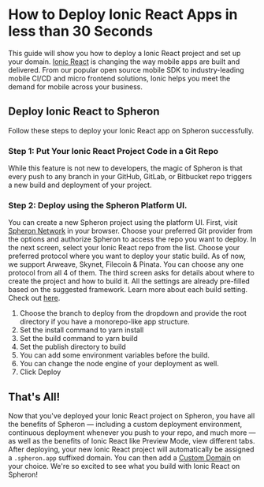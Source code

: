 
# How to Deploy Ionic React Apps in less than 30 Seconds

This guide will show you how to deploy a Ionic React project and set up your domain.
[Ionic React](https://ionicframework.com/) is changing the way mobile apps are built and delivered. From our popular open source mobile SDK to industry-leading mobile CI/CD and micro frontend solutions, Ionic helps you meet the demand for mobile across your business.

## Deploy Ionic React to Spheron

Follow these steps to deploy your Ionic React app on Spheron successfully.

### Step 1: Put Your Ionic React Project Code in a Git Repo

While this feature is not new to developers, the magic of Spheron is that every push to any branch in your GitHub, GitLab, or Bitbucket repo triggers a new build and deployment of your project.

### Step 2: Deploy using the Spheron Platform UI.

You can create a new Spheron project using the platform UI. First, visit [Spheron Network](https://app.spheron.network/) in your browser.
Choose your preferred Git provider from the options and authorize Spheron to access the repo you want to deploy.
In the next screen, select your Ionic React repo from the list.
Choose your preferred protocol where you want to deploy your static build. As of now, we support Arweave, Skynet, Filecoin & Pinata. You can choose any one protocol from all 4 of them.
The third screen asks for details about where to create the project and how to build it. All the settings are already pre-filled based on the suggested framework. Learn more about each build setting. Check out [here](https://docs.spheron.network/deployments/get-started#configuring-the-deployment).

1. Choose the branch to deploy from the dropdown and provide the root directory if you have a monorepo-like app structure.
2. Set the install command to yarn install
3. Set the build command to yarn build
4. Set the publish directory to build
5. You can add some environment variables before the build.
6. You can change the node engine of your deployment as well.
7. Click Deploy

## That's All!

Now that you've deployed your Ionic React project on Spheron, you have all the benefits of Spheron — including a custom deployment environment, continuous deployment whenever you push to your repo, and much more — as well as the benefits of Ionic React like Preview Mode, view different tabs.
After deploying, your new Ionic React project will automatically be assigned a `.spheron.app` suffixed domain. You can then add a [Custom Domain](https://docs.spheron.network/domain-and-https/centralized-domain/attach-domain) on your choice.
We're so excited to see what you build with Ionic React on Spheron!

<Navigation name="Deploy Ionic React App" />
